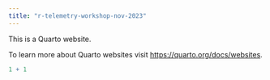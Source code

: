```yaml
---
title: "r-telemetry-workshop-nov-2023"
---
```


This is a Quarto website.

To learn more about Quarto websites visit <https://quarto.org/docs/websites>.

```r
1 + 1
```
